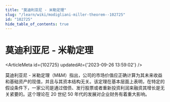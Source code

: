 ```yaml
---
title: "莫迪利亚尼 - 米勒定理"
slug: "/learn/wiki/modigliani-miller-theorem--102725"
id: "102725"
hide_table_of_contents: true
---
```



# 莫迪利亚尼 - 米勒定理

<ArticleMeta id={102725} updatedAt={'2023-09-26 13:59:02'} />
<div className='border-solid border-b border-t-0 my-4 border-[var(--ifm-color-gray-300)]' />

莫迪利亚尼 - 米勒定理（M&M）指出，公司的市场价值应正确计算为其未来收益和基础资产的现值，并且与其资本结构无关。该定理在基本层面上表明，在特定的假设条件下，一家公司是通过借债、发行股票或者重新投资利润来融资其增长是无关紧要的。这个理论在 20 世纪 50 年代的发展对企业财务有着重大影响。

